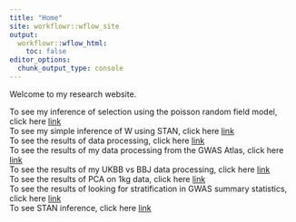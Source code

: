 ```yaml
---
title: "Home"
site: workflowr::wflow_site
output:
  workflowr::wflow_html:
    toc: false
editor_options:
  chunk_output_type: console
---
```


Welcome to my research website. 

To see my inference of selection using the poisson random field model, click here [link](simple_inference_PRF.html)  
To see my simple inference of W using STAN, click here [link](simple_stan_inference.html)   
To see the results of data processing, click here [link](CS_results.html)   
To see the results of my data processing from the GWAS Atlas, click here [link](GWAS_ATLAS_results.html)  
To see the results of my UKBB vs BBJ data processing, click here [link](BBJvUKKBB.html)  
To see the results of PCA on 1kg data, click here [link](Stratification.html)   
To see the results of looking for stratification in GWAS summary statistics, click here [link](shift_GWAS_ATLAS.html)  
To see STAN inference, click here [link](STAN_model_strat.html)  


